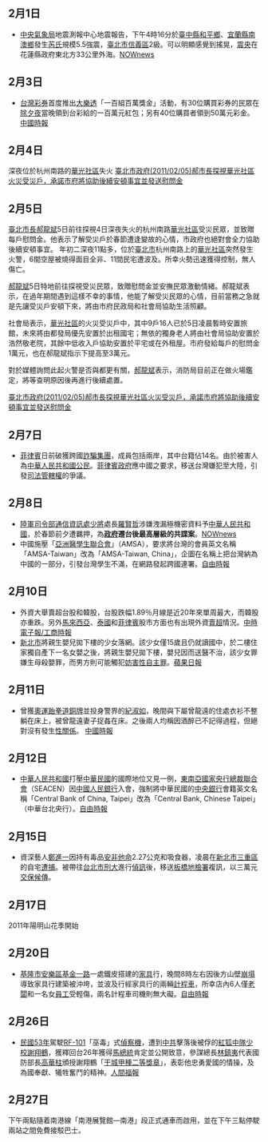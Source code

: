 {{vfd|[[Wikipedia:頁面存廢討論/記錄/2022/06/17#2022年6月臺灣|比較標準]]提刪|date=2022/06/18}}
<noinclude>{{MonthInTaiwan|2011|2}}</noinclude>
==2月1日==
*[[中央氣象局|中央氣象局]]地震測報中心地震報告，下午4時16分於[[臺中縣|臺中縣]][[和平區_(臺中市)|和平鄉]]、[[宜蘭縣|宜蘭縣]][[南澳鄉|南澳鄉]]發生[[芮氏|芮氏]]規模5.5強震，[[臺北市|臺北市]][[信義區_(臺北市)|信義區]]2級。可以明顯感覺到搖晃，[[震央|震央]]在花蓮縣政府東北方33公里外海。[http://www.nownews.com/2011/02/01/327-2686577.htm#ixzz1ClK5sOKo NOWnews]

==2月3日==
*[[台灣彩券|台灣彩券]]首度推出[[大樂透|大樂透]]「一百組百萬獎金」活動，有30位購買彩券的民眾在[[除夕夜|除夕夜]]當晚領到台彩給的一百萬元紅包；另有40位購買者領到50萬元彩金。[https://web.archive.org/web/20110206103030/http://news.chinatimes.com/focus/50107981/112011020300026.html 中國時報]

==2月4日==
深夜位於杭州南路的[[華光社區|華光社區]]失火
[http://www.pma.taipei.gov.tw/ct.asp?xItem=1702547&ctNode=5158&mp=100005%20 臺北市政府(2011/02/05)郝市長探視華光社區火災受災戶，承諾市府將協助後續安頓事宜並發送慰問金]{{Dead link|date=2019年8月 |bot=InternetArchiveBot |fix-attempted=yes }}

==2月5日==
[[臺北市長|臺北市長]][[郝龍斌|郝龍斌]]5日前往探視4日深夜失火的杭州南路[[華光社區|華光社區]]受災民眾，並致贈每戶慰問金。他表示了解受災戶於春節遭逢變故的心情，市政府也絕對會全力協助後續安頓事宜。
年初二深夜11點多，位於[[臺北市|臺北市]]杭州南路上的[[華光社區|華光社區]]突然發生火警，6間空屋被燒得面目全非、11間民宅遭波及。所幸火勢迅速獲得控制，無人傷亡。

[[郝龍斌|郝龍斌]]5日特地前往探視受災民眾，致贈慰問金並安撫民眾激動情緒。郝龍斌表示，在過年期間遇到這樣不幸的事情，他能了解受災民眾的心情，目前當務之急就是先讓受災戶安頓下來，將由市府民政局和社會局協助生活照顧。

社會局表示，[[華光社區|華光社區]]的火災受災戶中，其中9戶16人已於5日凌晨暫時安置旅館，未來將由都發局優先安置於出租國宅；無依的獨身老人將由社會局協助安置於浩然敬老院，其餘中低收入戶協助安置於平宅或在外租屋。市府發給每戶的慰問金1萬元，也在郝龍斌指示下提高至3萬元。

對於媒體詢問此起火警是否與都更有關，[[郝龍斌|郝龍斌]]表示，消防局目前正在做火場鑑定，將等查明原因後再進行後續處置。

[http://www.pma.taipei.gov.tw/ct.asp?xItem=1702547&ctNode=5158&mp=100005%20 臺北市政府(2011/02/05)郝市長探視華光社區火災受災戶，承諾市府將協助後續安頓事宜並發送慰問金]{{Dead link|date=2019年8月 |bot=InternetArchiveBot |fix-attempted=yes }}

==2月7日==
*[[菲律賓|菲律賓]]日前破獲跨國[[詐騙|詐騙集團]]，成員包括兩岸，其中台籍佔14名。由於被害人為[[中華人民共和國公民|中華人民共和國公民]]。[[菲律賓政府|菲律賓政府]]應中國之要求，移送台灣嫌犯至大陸，引發[[司法管轄權|司法管轄權]]的爭議。{{台灣新聞|"司法管轄權"|2011|02|07}}

==2月8日==
*[[中華民國陸軍|陸軍司令部通信資訊處]][[少將|少將]]處長[[羅賢哲|羅賢哲]]涉嫌洩漏極機密資料予[[中華人民共和國|中華人民共和國]]，於春節前夕遭羈押，為'''[[中華民國政府|政府]]遷台後最高層級的共諜案'''。[https://web.archive.org/web/20110211150149/http://www.nownews.com/2011/02/08/91-2687346.htm NOWnews]
*中國施壓「[[亞洲醫學生聯合會|亞洲醫學生聯合會]]」（AMSA），要求將台灣的會員英文名稱「AMSA-Taiwan」改為「AMSA-Taiwan, China」，企圖在名稱上把台灣納為中國的一部分，引發台灣學生不滿，在網路發起跨國連署。[https://web.archive.org/web/20110211045557/http://www.libertytimes.com.tw/2011/new/feb/8/today-life8.htm 自由時報]

==2月10日==
*外資大舉賣超台股和韓股，台股跌幅1.89％月線是近20年來單周最大，而韓股亦重跌。另外[[馬來西亞|馬來西亞]]、[[泰國|泰國]]和[[菲律賓|菲律賓]]股市方面也有出現外資[[賣超|賣超]]情況。[https://web.archive.org/web/20110214105012/http://news.chinatimes.com/focus/50108039/122011021100610.html 中時電子報/工商時報]
*[[新北市|新北市]]將親生嬰兒拋下樓的少女落網。該少女僅15歲且仍就讀國中，於二樓住家獨自產下一名女嬰之後，將親生嬰兒拋下樓，嬰兒因而送醫不治，該少女罪嫌生母殺嬰罪，而男方則可能觸犯[[妨害性自主罪|妨害性自主罪]]。[https://web.archive.org/web/20110214045911/http://tw.nextmedia.com/applenews/article/art_id/33175242/IssueID/20110211 蘋果日報]

==2月11日==
*曾獲[[奧運|奧運]][[跆拳道|跆拳道]][[銅牌|銅牌]]並投身警界的[[紀淑如|紀淑如]]，晚間與下屬曾龍遠的住處衣衫不整躺在床上，被曾龍遠妻子捉姦在床。之後兩人均稱因酒醉已不記得過程，但絕對沒有發生[[性關係|性關係]]。 [https://archive.is/20110213225740/http://news.chinatimes.com/society/50304162/112011021100626.html 中國時報]

==2月12日==
*[[中華人民共和國|中華人民共和國]]打壓[[中華民國|中華民國]]的國際地位又見一例，[[東南亞國家央行總裁聯合會|東南亞國家央行總裁聯合會]]（SEACEN）因[[中國人民銀行|中國人民銀行]]入會，強制將中華民國的[[中央銀行_(中華民國)|中央銀行]]會籍英文名稱「Central Bank of China, Taipei」改為「Central Bank, Chinese Taipei」（中華台北央行）。[https://web.archive.org/web/20110214094643/http://www.libertytimes.com.tw/2011/new/feb/12/today-t2.htm 自由時報]

==2月15日==
*資深藝人[[鄭進一|鄭進一]]因持有毒品[[安非他命|安非他命]]2.27公克和吸食器，凌晨在[[新北市|新北市]][[三重區|三重區]]的自宅[[逮捕|遭捕]]。被帶往[[臺北市政府警察局|台北市刑大]]進行[[偵訊|偵訊]]後，移送[[臺灣板橋地方法院檢察署|板橋地檢署]]複訊，以三萬元[[保釋|交保候傳]]。 {{台灣新聞|"鄭進一" "安非他命"|2011|02}}

==2月17日==
2011年陽明山花季開始

==2月20日==
*[[基隆市|基隆市]][[安樂區|安樂區]][[基金一路|基金一路]]一處鐵皮搭建的[[家具|家具]]行，晚間8時左右因後方山壁[[山崩|崩塌]]導致家具行建築被沖垮，並波及行經家具行的兩輛[[計程車|計程車]]，所幸店內6人僅[[老闆|老闆]]和一名女[[員工|員工]]受輕傷，兩名計程車司機則無大礙。[https://web.archive.org/web/20110223163937/http://www.libertytimes.com.tw/2011/new/feb/21/today-so1.htm 自由時報]

==2月26日==
*[[1964年|民國53年]]駕駛[[RF-101|RF-101]]「巫毒」式[[偵察機|偵察機]]，遭到[[中共|中共]]擊落後被俘的[[紅狐中隊|紅狐中隊]][[少校|少校]][[謝翔鶴|謝翔鶴]]，獲釋回台26年獲得[[中華民國總統|馬總統]]肯定並公開致意，參謀總長[[林鎮夷|林鎮夷]]代表國防部長[[高華柱|高華柱]]頒授謝翔鶴「[[干城甲種二等獎章|干城甲種二等獎章]]」，表彰他忠勇愛國的情操，及為國奉獻、犧牲奮鬥的精神。[http://www.merit-times.com.tw/NewsPage.aspx?Unid=218842 人間福報]{{Wayback|url=http://www.merit-times.com.tw/NewsPage.aspx?Unid=218842 |date=20180926234328 }}

==2月27日==
下午兩點隨着南港線「南港展覽館—南港」段正式通車而啟用，並在下午三點停駛兩站之間免費接駁巴士。

<noinclude>
{{Portal:台灣新聞動態/Footer}}
</noinclude>